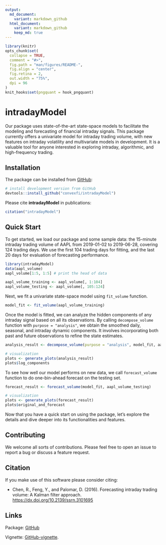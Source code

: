 ```yaml
---
output:
  md_document:
    variant: markdown_github
  html_document:
    variant: markdown_github
    keep_md: true
---
```


<!-- README.md is generated from README.Rmd. Please edit that file -->

```r
library(knitr)
opts_chunk$set(
  collapse = TRUE,
  comment = "#>",
  fig.path = "man/figures/README-",
  fig.align = "center",
  fig.retina = 2,
  out.width = "75%",
  dpi = 96
)
knit_hooks$set(pngquant = hook_pngquant)
```

# intradayModel
Our package uses state-of-the-art state-space models to facilitate the modeling and forecasting of financial intraday signals. This package currently offers a univariate model for intraday trading volume, with new features on intraday volatility and multivariate models in development. It is a valuable tool for anyone interested in exploring intraday, algorithmic, and high-frequency trading.

## Installation
The package can be installed from [GitHub](https://github.com/convexfi/intradayModel):
```r
# install development version from GitHub
devtools::install_github("convexfi/intradayModel")
```

Please cite **intradayModel** in publications:
```r
citation("intradayModel")
```

## Quick Start
To get started, we load our package and some sample data: the 15-minute intraday trading volume of AAPL from 2019-01-02 to 2019-06-28, covering 124 trading days. We use the first 104 trading days for fitting, and the last 20 days for evaluation of forecasting performance.

```r
library(intradayModel)
data(aapl_volume)
aapl_volume[1:5, 1:5] # print the head of data

aapl_volume_training <- aapl_volume[, 1:104]
aapl_volume_testing <- aapl_volume[, 105:124]
```

Next, we fit a univariate state-space model using `fit_volume` function. 

```r
model_fit <- fit_volume(aapl_volume_training)
```

Once the model is fitted, we can analyze the hidden components of any intraday signal based on all its observations. By calling `decompose_volume` function with `purpose = "analysis"`, we obtain the smoothed daily, seasonal, and intraday dynamic components. It involves incorporating both past and future observations to refine the state estimates.

```r
analysis_result <- decompose_volume(purpose = "analysis", model_fit, aapl_volume_training)

# visualization
plots <- generate_plots(analysis_result)
plots$log_components
```

To see how well our model performs on new data, we call `forecast_volume` function to do one-bin-ahead forecast on the testing set.

```r
forecast_result <- forecast_volume(model_fit, aapl_volume_testing)

# visualization
plots <- generate_plots(forecast_result)
plots$original_and_forecast
```

Now that you have a quick start on using the package, let's explore the details and dive deeper into its functionalities and features.

## Contributing
We welcome all sorts of contributions. Please feel free to open an issue
to report a bug or discuss a feature request.

## Citation
If you make use of this software please consider citing:

- Chen, R., Feng, Y., and Palomar, D. (2016). Forecasting intraday trading volume: A Kalman filter approach. <https://dx.doi.org/10.2139/ssrn.3101695>

## Links
Package: [GitHub](https://github.com/convexfi/intradayModel)

Vignette: [GitHub-vignette](https://htmlpreview.github.io/?https://github.com/convexfi/intradayModel/blob/master/vignettes/intradayModel.html).
